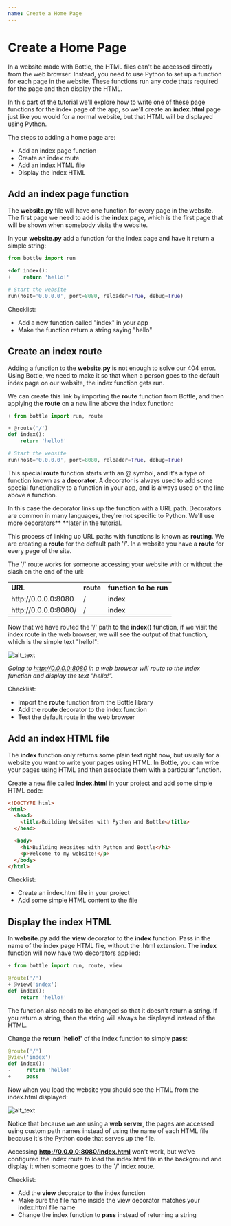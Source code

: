 ```yaml
---
name: Create a Home Page
---
```


# Create a Home Page

In a website made with Bottle, the HTML files can't be accessed directly from the web browser. Instead, you need to use Python to set up a function for each page in the website. These functions run any code thats required for the page and then display the HTML.

In this part of the tutorial we'll explore how to write one of these page functions for the index page of the app, so we'll create an **index.html** page just like you would for a normal website, but that HTML will be displayed using Python.

The steps to adding a home page are:

- Add an index page function
- Create an index route
- Add an index HTML file
- Display the index HTML

## Add an index page function

The **website.py** file will have one function for every page in the website. The first page we need to add is the **index** page, which is the first page that will be shown when somebody visits the website.

In your **website.py** add a function for the index page and have it return a simple string:

```python {diff}
from bottle import run

+def index():
+    return 'hello!'

# Start the website
run(host='0.0.0.0', port=8080, reloader=True, debug=True)
```

Checklist:

- Add a new function called "index" in your app
- Make the function return a string saying "hello"

##

## Create an index route

Adding a function to the **website.py** is not enough to solve our 404 error. Using Bottle, we need to make it so that when a person goes to the default index page on our website, the index function gets run.

We can create this link by importing the **route** function from Bottle, and then applying the **route** on a new line above the index function:

```python {diff}
+ from bottle import run, route

+ @route('/')
def index():
    return 'hello!'

# Start the website
run(host='0.0.0.0', port=8080, reloader=True, debug=True)
```

This special **route** function starts with an @ symbol, and it's a type of function known as a **decorator**. A decorator is always used to add some special functionality to a function in your app, and is always used on the line above a function.

In this case the decorator links up the function with a URL path. Decorators are common in many languages, they're not specific to Python. We'll use more decorators\*\* \*\*later in the tutorial.

This process of linking up URL paths with functions is known as **routing**. We are creating a **route** for the default path '/'. In a website you have a **route** for every page of the site.

The '/' route works for someone accessing your website with or without the slash on the end of the url:

<table>
  <tr>
    <td>
      <strong>URL</strong>
    </td>
    <td>
      <strong>route</strong>
    </td>
    <td>
      <strong>function to be run</strong>
    </td>
  </tr>
  <tr>
    <td>http://0.0.0.0:8080</td>
    <td>/</td>
    <td>index</td>
  </tr>
  <tr>
    <td>http://0.0.0.0:8080/</td>
    <td>/</td>
    <td>index</td>
  </tr>
</table>

Now that we have routed the '/' path to the **index()** function, if we visit the index route in the web browser, we will see the output of that function, which is the simple text "hello!":

![alt_text](../public/images/image10.png "image_tooltip")

_Going to http://0.0.0.0:8080 in a web browser will route to the index function and display the text "hello!"._

Checklist:

- Import the **route** function from the Bottle library
- Add the **route** decorator to the index function
- Test the default route in the web browser

## Add an index HTML file

The **index** function only returns some plain text right now, but usually for a website you want to write your pages using HTML. In Bottle, you can write your pages using HTML and then associate them with a particular function.

Create a new file called **index.html** in your project and add some simple HTML code:

```html
<!DOCTYPE html>
<html>
  <head>
    <title>Building Websites with Python and Bottle</title>
  </head>

  <body>
    <h1>Building Websites with Python and Bottle</h1>
    <p>Welcome to my website!</p>
  </body>
</html>
```

Checklist:

- Create an index.html file in your project
- Add some simple HTML content to the file

##

## Display the index HTML

In **website.py** add the **view** decorator to the **index** function. Pass in the name of the index page HTML file, without the .html extension. The **index** function will now have two decorators applied:

```python {diff}
+ from bottle import run, route, view

@route('/')
+ @view('index')
def index():
    return 'hello!'
```

The function also needs to be changed so that it doesn't return a string. If you return a string, then the string will always be displayed instead of the HTML.

Change the **return 'hello!'** of the index function to simply **pass**:

```python {diff}
@route('/')
@view('index')
def index():
-     return 'hello!'
+     pass
```

Now when you load the website you should see the HTML from the index.html displayed:

![alt_text](../public/images/image1.png "image_tooltip")

Notice that because we are using a **web server**, the pages are accessed using custom path names instead of using the name of each HTML file because it's the Python code that serves up the file.

Accessing **http://0.0.0.0:8080/index.html** won't work, but we've configured the index route to load the index.html file in the background and display it when someone goes to the '/' index route.

Checklist:

- Add the **view** decorator to the index function
- Make sure the file name inside the view decorator matches your index.html file name
- Change the index function to **pass** instead of returning a string
